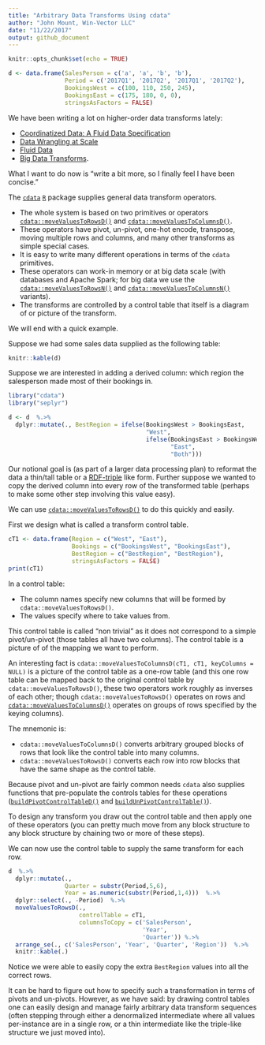 ```yaml
---
title: "Arbitrary Data Transforms Using cdata"
author: "John Mount, Win-Vector LLC"
date: "11/22/2017"
output: github_document
---
```


```r
knitr::opts_chunk$set(echo = TRUE)

d <- data.frame(SalesPerson = c('a', 'a', 'b', 'b'),
                Period = c('2017Q1', '2017Q2', '2017Q1', '2017Q2'),
                BookingsWest = c(100, 110, 250, 245),
                BookingsEast = c(175, 180, 0, 0),
                stringsAsFactors = FALSE)
```

We have been writing a lot on higher-order data transforms lately:

 * [Coordinatized Data: A Fluid Data Specification](http://winvector.github.io/FluidData/RowsAndColumns.html)
 * [Data Wrangling at Scale](http://winvector.github.io/FluidData/DataWranglingAtScale.html)
 * [Fluid Data](http://winvector.github.io/FluidData/FluidData.html)
 * [Big Data Transforms](http://www.win-vector.com/blog/2017/10/big-data-transforms/).

What I want to do now is "write a bit more, so I finally feel I have been concise."

The [`cdata`](https://winvector.github.io/cdata/) [`R`](https://www.r-project.org) package supplies
 general data transform operators.

 * The whole system is based on two primitives or operators [`cdata::moveValuesToRowsD()`](https://winvector.github.io/cdata/reference/moveValuesToRowsD.html) and [`cdata::moveValuesToColumnsD()`](https://winvector.github.io/cdata/reference/moveValuesToColumnsD.html).
 * These operators have pivot, un-pivot, one-hot encode, transpose, moving multiple rows and columns, and many other
transforms as simple special cases.  
 * It is easy to write many different operations in terms of the `cdata` primitives.
 * These operators can work-in memory or at big data scale (with databases and Apache Spark; for big data we use the
 [`cdata::moveValuesToRowsN()`](https://winvector.github.io/cdata/reference/moveValuesToRowsN.html) and [`cdata::moveValuesToColumnsN()`](https://winvector.github.io/cdata/reference/moveValuesToColumnsN.html) variants).
 * The transforms are controlled by a control table that itself is a diagram of or picture of the transform.
 
We will end with a quick example.

Suppose we had some sales data supplied as the following table:

```r
knitr::kable(d)
```

Suppose we are interested in adding a derived column: which region the salesperson made
most of their bookings in.

```r
library("cdata")
library("seplyr")
```

```r
d <- d  %.>% 
  dplyr::mutate(., BestRegion = ifelse(BookingsWest > BookingsEast, 
                                       "West",
                                       ifelse(BookingsEast > BookingsWest, 
                                              "East", 
                                              "Both")))
```

Our notional goal is (as part of a larger data processing plan) to reformat the
data a thin/tall table or a [RDF-triple](https://en.wikipedia.org/wiki/Semantic_triple) like form.  Further suppose we wanted
to copy the derived column into every row of the transformed table (perhaps to make some other step involving this value easy). 

We can use [`cdata::moveValuesToRowsD()`](https://winvector.github.io/cdata/reference/moveValuesToRowsD.html) to do this quickly and
easily.

First we design what is called a transform control table.


```r
cT1 <- data.frame(Region = c("West", "East"),
                  Bookings = c("BookingsWest", "BookingsEast"),
                  BestRegion = c("BestRegion", "BestRegion"),
                  stringsAsFactors = FALSE)
print(cT1)
```

In a control table:

  * The column names specify new columns that will be formed by `cdata::moveValuesToRowsD()`.
  * The values specify where to take values from.

This control table is called "non trivial" as it does not correspond to a simple pivot/un-pivot
(those tables all have two columns).  The control table is a picture of of the mapping we want
to perform.  

An interesting fact is `cdata::moveValuesToColumnsD(cT1, cT1, keyColumns = NULL)`
is a picture of the control table as a one-row table (and this one row table can be mapped back to the 
original control table by `cdata::moveValuesToRowsD()`, these two operators work roughly as inverses
of each other; though  `cdata::moveValuesToRowsD()` operates on rows and [`cdata::moveValuesToColumnsD()`](https://winvector.github.io/cdata/reference/moveValuesToColumnsD.html)
operates on groups of rows specified by the keying columns).

The mnemonic is:

 * `cdata::moveValuesToColumnsD()` converts arbitrary grouped blocks of rows that look like the control table into many columns.
 * `cdata::moveValuesToRowsD()` converts each row into row blocks that have the same shape as the control table.
 
Because 
pivot and un-pivot are fairly common needs `cdata` also
supplies functions that pre-populate the controls tables for these operations 
([`buildPivotControlTableD()`](https://winvector.github.io/cdata/reference/buildPivotControlTableD.html) 
and [`buildUnPivotControlTable()`](https://winvector.github.io/cdata/reference/buildUnPivotControlTable.html)).


To design any transform you draw out the control table and then apply one of these operators (you can pretty much move from
any block structure to any block structure by chaining two or more of these steps).

We can now use the control table to supply the same transform for each row. 

```r
d  %.>% 
  dplyr::mutate(., 
                Quarter = substr(Period,5,6),
                Year = as.numeric(substr(Period,1,4)))  %.>% 
  dplyr::select(., -Period)  %.>% 
  moveValuesToRowsD(., 
                    controlTable = cT1, 
                    columnsToCopy = c('SalesPerson', 
                                      'Year', 
                                      'Quarter')) %.>% 
  arrange_se(., c('SalesPerson', 'Year', 'Quarter', 'Region'))  %.>% 
  knitr::kable(.)  
```

Notice we were able to easily copy the extra `BestRegion` values into all
the correct rows.

It can be hard to figure out how to specify such a transformation 
in terms of pivots and un-pivots.  However, as we have said: by drawing control tables
one can easily design and manage fairly arbitrary data transform sequences (often stepping through
either a denormalized intermediate where all values per-instance are in a single row, or a 
thin intermediate like the triple-like structure we just moved into).  

